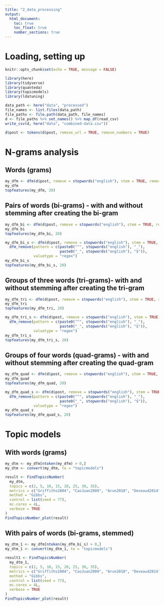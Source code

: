 ```yaml
---
title: "2_data_processing"
output: 
  html_document:
    toc: true
    toc_float: true
    number_sections: true
---
```


# Loading, setting up

```r
knitr::opts_chunk$set(echo = TRUE, message = FALSE)
```

```r
library(here)
library(tidyverse)
library(quanteda)
library(topicmodels)
library(ldatuning)
```

```r
data_path <- here("data", "processed")
file_names <- list.files(data_path)
file_paths <- file.path(data_path, file_names)
d <- file_paths %>% set_names() %>% map_df(read_csv)
write_csv(d, here("data", "combined-data.csv"))
```

```r
d$post <- tokens(d$post, remove_url = TRUE, remove_numbers = TRUE)
```

# N-grams analysis

## Words (grams)

```r
my_dfm <- dfm(d$post, remove = stopwords("english"), stem = TRUE, remove_punct = TRUE)
my_dfm
topfeatures(my_dfm, 20)
```

## Pairs of words (bi-grams) - with and without stemming after creating the bi-gram

```r
my_dfm_bi <- dfm(d$post, remove = stopwords("english"), stem = TRUE, remove_punct = TRUE, ngrams = 2)
my_dfm_bi
topfeatures(my_dfm_bi, 20)

my_dfm_bi_s <- dfm(d$post, remove = stopwords("english"), stem = TRUE, remove_punct = TRUE, ngrams = 2) %>% 
  dfm_remove(pattern = c(paste0("^", stopwords("english"), "_"), 
                         paste0("_", stopwords("english"), "$")), 
             valuetype = "regex")
my_dfm_bi_s
topfeatures(my_dfm_bi_s, 20)
```

## Groups of three words (tri-grams)- with and without stemming after creating the tri-gram

```r
my_dfm_tri <- dfm(d$post, remove = stopwords("english"), stem = TRUE, remove_punct = TRUE, ngrams = 3)
my_dfm_tri
topfeatures(my_dfm_tri, 20)

my_dfm_tri_s <- dfm(d$post, remove = stopwords("english"), stem = TRUE, remove_punct = TRUE, ngrams = 3) %>% 
  dfm_remove(pattern = c(paste0("^", stopwords("english"), "_"), 
                         paste0("_", stopwords("english"), "$")), 
             valuetype = "regex")
my_dfm_tri_s
topfeatures(my_dfm_tri_s, 20)
```

## Groups of four words (quad-grams) - with and without stemming after creating the quad-gram

```r
my_dfm_quad <- dfm(d$post, remove = stopwords("english"), stem = TRUE, remove_punct = TRUE, ngrams = 4)
my_dfm_quad
topfeatures(my_dfm_quad, 20)

my_dfm_quad_s <- dfm(d$post, remove = stopwords("english"), stem = TRUE, remove_punct = TRUE, ngrams = 4) %>% 
  dfm_remove(pattern = c(paste0("^", stopwords("english"), "_"), 
                         paste0("_", stopwords("english"), "$")), 
             valuetype = "regex")
my_dfm_quad_s
topfeatures(my_dfm_quad_s, 20)
```

# Topic models

## With words (grams)

```r
my_dtm <- my_dfm[ntoken(my_dfm) > 0,]
my_dtm <- convert(my_dtm, to = "topicmodels")

result <- FindTopicsNumber(
  my_dtm,
  topics = c(2, 5, 10, 15, 20, 25, 30, 35),
  metrics = c("Griffiths2004", "CaoJuan2009", "Arun2010", "Deveaud2014"),
  method = "Gibbs",
  control = list(seed = 77),
  mc.cores = 4L,
  verbose = TRUE
)
FindTopicsNumber_plot(result)
```
## With pairs of words (bi-grams, stemmed)

```r
my_dtm_1 <- my_dfm[ntoken(my_dfm_bi_s) > 0,]
my_dtm_1 <- convert(my_dtm_1, to = "topicmodels")

result1 <- FindTopicsNumber(
  my_dtm_1,
  topics = c(2, 5, 10, 15, 20, 25, 30, 35),
  metrics = c("Griffiths2004", "CaoJuan2009", "Arun2010", "Deveaud2014"),
  method = "Gibbs",
  control = list(seed = 77),
  mc.cores = 4L,
  verbose = TRUE
)
FindTopicsNumber_plot(result)
```